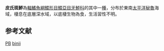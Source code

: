 {{Speciesbox 
| taxon = Pseudorhombus binii
| status = DD
| status_system = IUCN3.1
| authority = [[Tortonese|Tortonese]], 1955
| synonyms = 
}}

'''皮氏斑鮃'''為[[輻鰭魚綱|輻鰭魚綱]][[鰈形目|鰈形目]][[鰈亞目|鰈亞目]][[牙鮃科|牙鮃科]]的其中一[[種|種]]，分布於東南[[太平洋|太平洋]][[秘魯|秘魯]]海域，棲息在底層深水域，以底棲生物為食，生活習性不明。

==参考文献==
{{reflist}}
{{Taxonbar}}

[[Category:IUCN红色名录数据缺乏物种|PB]]
[[Category:斑鮃屬|binii]]